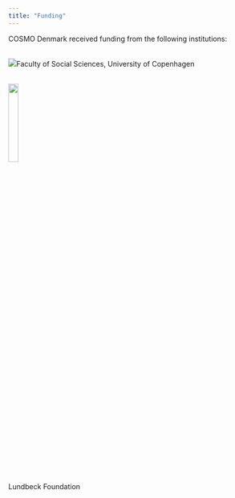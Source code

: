 ```yaml
---
title: "Funding"
---
```


COSMO Denmark received funding from the following institutions:

\
![](https://lh5.googleusercontent.com/Qgn8X13n_B7tsFKtBc2xfQPoRAfemmt9LDwU6t3teUfvjlDn_bvN3elXNrhm8cYROB0e7EJlIJjqNw3YgecNVK48Ad5UaSEacNex9ILEMKfuyRVofyd2whOFKOIXVbXbXlPubv7O2BMvbe0-jS0GXsn1S_EzXOKnzUbkOPj4IbXCJde6dlLC4nAOeA)Faculty of Social Sciences, University of Copenhagen

\
![](https://lh4.googleusercontent.com/y1MLbmxC0cTVuOhgRjiLx2IkXDViuPic-sD1UgXDzZn0EjFhtX6PB-ItIbhs3T7zAyc7_IYtPDx6vdPjJanaykB-eNUfCRpkfA1t5UgLNvo9pdFDG0F-1m0uYx4j6T27d6WjdjPPD5FCqpsA-PZhWJJcZmH6QKgOBVlDeJvtRCEKZKxHAgFS5sMl-g){width="20%"}

Lundbeck Foundation

\

